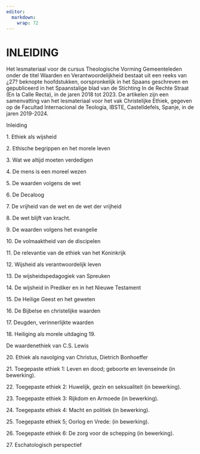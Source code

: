 ```yaml
---
editor: 
  markdown: 
    wrap: 72
---
```


# INLEIDING

Het lesmateriaal voor de cursus Theologische Vorming Gemeenteleden onder
de titel Waarden en Verantwoordelijkheid bestaat uit een reeks van ¿27?
beknopte hoofdstukken, oorspronkelijk in het Spaans geschreven en
gepubliceerd in het Spaanstalige blad van de Stichting In de Rechte
Straat (En la Calle Recta), in de jaren 2018 tot 2023. De artikelen zijn
een samenvatting van het lesmateriaal voor het vak Christelijke Ethiek,
gegeven op de Facultad Internacional de Teología, IBSTE, Castelldefels,
Spanje, in de jaren 2019-2024.

Inleiding

1\. Ethiek als wijsheid

2\. Ethische begrippen en het morele leven

3\. Wat we altijd moeten verdedigen

4\. De mens is een moreel wezen

5\. De waarden volgens de wet

6\. De Decaloog

7\. De vrijheid van de wet en de wet der vrijheid

8\. De wet blijft van kracht.

9\. De waarden volgens het evangelie

10\. De volmaaktheid van de discipelen

11\. De relevantie van de ethiek van het Koninkrijk

12\. Wijsheid als verantwoordelijk leven

13\. De wijsheidspedagogiek van Spreuken

14\. De wijsheid in Prediker en in het Nieuwe Testament

15\. De Heilige Geest en het geweten

16\. De Bijbelse en christelijke waarden

17\. Deugden, verinnerlijkte waarden

18\. Heiliging als morele uitdaging 19.

De waardenethiek van C.S. Lewis

20\. Ethiek als navolging van Christus, Dietrich Bonhoeffer

21\. Toegepaste ethiek 1: Leven en dood; geboorte en levenseinde (in
bewerking).

22\. Toegepaste ethiek 2: Huwelijk, gezin en seksualiteit (in
bewerking).

23\. Toegepaste ethiek 3: Rijkdom en Armoede (in bewerking).

24\. Toegepaste ethiek 4: Macht en politiek (in bewerking).

25\. Toegepaste ethiek 5; Oorlog en Vrede: (in bewerking).

26\. Toegepaste ethiek 6: De zorg voor de schepping (in bewerking).

27\. Eschatologisch perspectief
